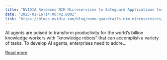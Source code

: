 ```yaml
---
title: "NVIDIA Releases NIM Microservices to Safeguard Applications for Agentic AI"
date: "2025-01-16T14:00:42.000Z"
link: "https://blogs.nvidia.com/blog/nemo-guardrails-nim-microservices/"
---
```


AI agents are poised to transform productivity for the world’s billion knowledge workers with “knowledge robots” that can accomplish a variety of tasks. To develop AI agents, enterprises need to addre...

[Read more](https://blogs.nvidia.com/blog/nemo-guardrails-nim-microservices/)
